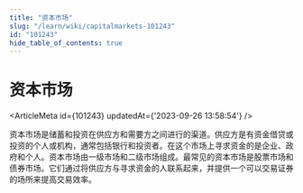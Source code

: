 ```yaml
---
title: "资本市场"
slug: "/learn/wiki/capitalmarkets-101243"
id: "101243"
hide_table_of_contents: true
---
```



# 资本市场

<ArticleMeta id={101243} updatedAt={'2023-09-26 13:58:54'} />
<div className='border-solid border-b border-t-0 my-4 border-[var(--ifm-color-gray-300)]' />

资本市场是储蓄和投资在供应方和需要方之间进行的渠道。供应方是有资金借贷或投资的个人或机构，通常包括银行和投资者。在这个市场上寻求资金的是企业、政府和个人。资本市场由一级市场和二级市场组成。最常见的资本市场是股票市场和债券市场。它们通过将供应方与寻求资金的人联系起来，并提供一个可以交易证券的场所来提高交易效率。

